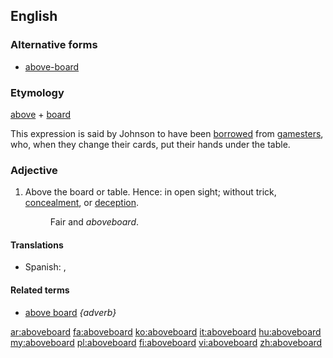 ==English==

===Alternative forms===
* [[above-board]]

===Etymology===
[[above]] + [[board]]

This expression is said by Johnson to have been [[borrowed]] from [[gamesters]], who, when they change their cards, put their hands under the table.

===Adjective===
{{en-adv}}

# Above the board or table.  Hence: in open sight; without trick, [[concealment]], or [[deception]].
#: Fair and ''aboveboard''. 

====Translations====
{{trans-top|legitimate}}
{{trans-mid}}
* Spanish: {{t|es|legítimo}}, {{t|es|sincero}}
{{trans-bottom}}
====Related terms====
* [[above board]] ''{adverb}''

[[ar:aboveboard]]
[[fa:aboveboard]]
[[ko:aboveboard]]
[[it:aboveboard]]
[[hu:aboveboard]]
[[my:aboveboard]]
[[pl:aboveboard]]
[[fi:aboveboard]]
[[vi:aboveboard]]
[[zh:aboveboard]]
